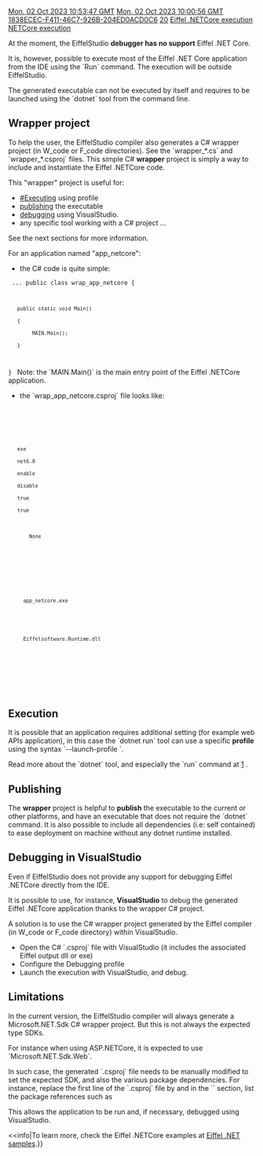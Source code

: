 [[Property:modification_date|Mon, 02 Oct 2023 10:53:47 GMT]]
[[Property:publication_date|Mon, 02 Oct 2023 10:00:56 GMT]]
[[Property:uuid|1838ECEC-F411-46C7-926B-204ED0ACD0C6]]
[[Property:weight|20]]
[[Property:title|Eiffel .NETCore execution]]
[[Property:link_title|NETCore execution]]

At the moment, the EiffelStudio '''debugger has no support''' Eiffel .NET Core.

It is, however, possible to execute most of the Eiffel .NET Core application from the IDE using the `Run` command. The execution will be outside EiffelStudio.

The generated executable can not be executed by itself and requires to be launched using the `dotnet` tool from the command line.
{{note|Use the command: `dotnet <app_name>` or `dotnet run <app_name>`.}}

== Wrapper project ==
To help the user, the EiffelStudio compiler also generates a C# wrapper project  (in W_code or F_code directories). See the `wrapper_*.cs` and `wrapper_*.csproj` files. 
This simple C# '''wrapper''' project is simply a way to include and instantiate the Eiffel .NETCore code.

This "wrapper" project is useful for:
* [[#Executing]] using profile
* [[#Publishing|publishing]] the executable
* [[#Debugging_in_VisualStudio|debugging]] using VisualStudio. 
* any specific tool working with a C# project ...

See the next sections for more information.

For an application named "app_netcore":
* the C# code is quite simple:
<code lang="cs">
...
public class wrap_app_netcore
{
    public static void Main()
    {
         MAIN.Main();
    }
}
</code>
Note: the `MAIN.Main()` is the main entry point of the Eiffel .NETCore application.

* the `wrap_app_netcore.csproj` file looks like:
<code lang="xml">
<Project Sdk="Microsoft.NET.Sdk">
  <PropertyGroup>
    <OutputType>exe</OutputType>
    <TargetFramework>net6.0</TargetFramework>
    <ImplicitUsings>enable</ImplicitUsings>
    <Nullable>disable</Nullable>
    <AutoGenerateBindingRedirects>true</AutoGenerateBindingRedirects>
    <GenerateBindingRedirectsOutputType>true</GenerateBindingRedirectsOutputType>
    <ResolveAssemblyWarnOrErrorOnTargetArchitectureMismatch>
        None
    </ResolveAssemblyWarnOrErrorOnTargetArchitectureMismatch>
  </PropertyGroup>
  <ItemGroup>
    <Reference Include="app_netcore">
      <HintPath>app_netcore.exe</HintPath>
    </Reference>
    <Reference Include="EiffelSoftware.Runtime">
      <HintPath>Eiffelsoftware.Runtime.dll</HintPath>
    </Reference>
  </ItemGroup>
</Project>
</code>

==Execution==
It is possible that an application requires additional setting (for example web APIs application), in this case the `dotnet run` tool can use a specific '''profile''' using the syntax `--launch-profile <NAME>`.

Read more about the `dotnet` tool, and especially the `run` command at [https://learn.microsoft.com/fr-fr/dotnet/core/tools/dotnet-run] .

==Publishing==
The '''wrapper''' project is helpful to '''publish''' the executable to the current or other platforms, and have an executable that does not require the `dotnet` command. 
It is also possible to include all dependencies (i.e: self contained) to ease deployment on machine without any dotnet runtime installed.

{{note: use the `dotnet publish` tool on the generated C# wrapper project. See the documentation about `dotnet publish` at [https://learn.microsoft.com/en-us/dotnet/core/tools/dotnet-publish] .}}

==Debugging in VisualStudio==
Even if EiffelStudio does not provide any support for debugging Eiffel .NETCore directly from the IDE. 

It is possible to use, for instance, '''VisualStudio''' to debug the generated Eiffel .NETcore application thanks to the wrapper C# project.

A solution is to use the C# wrapper project generated by the Eiffel compiler (in W_code or F_code directory) within VisualStudio.
* Open the C# `.csproj` file with VisualStudio (it includes the associated Eiffel output dll or exe)
* Configure the Debugging profile
* Launch the execution with VisualStudio, and debug.

==Limitations==
In the current version, the EiffelStudio compiler will always generate a Microsoft.NET.Sdk C# wrapper project. But this is not always the expected type SDKs.

For instance when using ASP.NETCore, it is expected to use `Microsoft.NET.Sdk.Web`.

In such case, the generated `.csproj` file needs to be manually modified to set the expected SDK, and also the various package dependencies.
For instance, replace the first line of the `.csproj` file by <code lang="xml"><Project Sdk="Microsoft.NET.Sdk.Web"></code> and in the `<ItemGroup>` section, list the package references such as <code lang="xml"><PackageReference Include="Microsoft.AspNetCore.OpenApi" Version="7.0.10" /></code>

This allows the application to be run and, if necessary, debugged using VisualStudio.

<<info|To learn more, check the Eiffel .NETCore examples at [[Eiffel .NET samples]].}}



